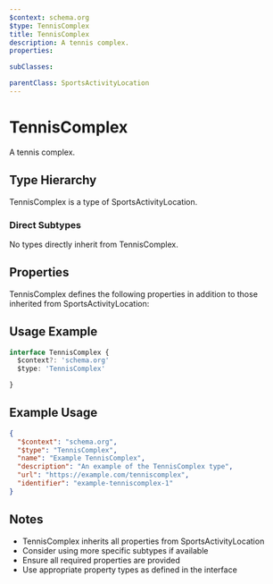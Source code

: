 ```yaml
---
$context: schema.org
$type: TennisComplex
title: TennisComplex
description: A tennis complex.
properties:

subClasses:

parentClass: SportsActivityLocation
---
```


# TennisComplex

A tennis complex.

## Type Hierarchy

TennisComplex is a type of SportsActivityLocation.

### Direct Subtypes

No types directly inherit from TennisComplex.

## Properties

TennisComplex defines the following properties in addition to those inherited from SportsActivityLocation:



## Usage Example

```typescript
interface TennisComplex {
  $context?: 'schema.org'
  $type: 'TennisComplex'

}
```

## Example Usage

```json
{
  "$context": "schema.org",
  "$type": "TennisComplex",
  "name": "Example TennisComplex",
  "description": "An example of the TennisComplex type",
  "url": "https://example.com/tenniscomplex",
  "identifier": "example-tenniscomplex-1"
}
```

## Notes

- TennisComplex inherits all properties from SportsActivityLocation
- Consider using more specific subtypes if available
- Ensure all required properties are provided
- Use appropriate property types as defined in the interface
